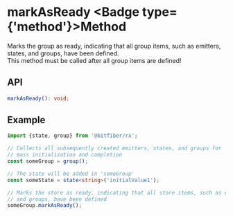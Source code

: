 
# markAsReady <Badge type={'method'}>Method</Badge>

Marks the group as ready, indicating that all group items, such as emitters, states, and groups,
have been defined.  
This method must be called after all group items are defined!

## API

```ts copy
markAsReady(): void;
```

## Example

```ts copy
import {state, group} from '@bitfiber/rx';

// Collects all subsequently created emitters, states, and groups for
// mass initialization and completion
const someGroup = group();

// The state will be added in 'someGroup'
const someState = state<string>('initialValue1');

// Marks the store as ready, indicating that all store items, such as emitters, states,
// and groups, have been defined
someGroup.markAsReady();
```
